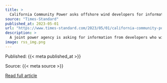 ```yaml
---
title: >
  California Community Power asks offshore wind developers for information
source: "Times-Standard"
published_at: 2023-05-01
url: "https://www.times-standard.com/2023/05/01/california-community-power-asks-offshore-wind-developers-for-information/"
description: >
  A joint power agency is asking for information from developers who will eventually build offshore wind power in California. This request for information is from California Community Power, and includes Redwood Coast Energy Authority (RCEA).
image: rss_img.png
---
```



  Published: {{< meta published_at >}}
  

  Source: {{< meta source >}}
  

  [Read full article]({{< meta url >}}){target='blank'}
  

